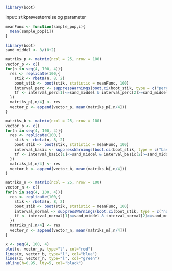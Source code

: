 ```r
library(boot)
```

input: stikprøvestørrelse og parameter
```r
meanFunc <- function(sample_pop,i){
  mean(sample_pop[i])
}
```

```r
library(boot)
sand_middel <- 8/(8+2)
```

```r
matriks_p <- matrix(ncol = 25, nrow = 100)
vector_p <- c()
for(n in seq(4, 100, 4)){
  res <- replicate(100,{
    stik <- rbeta(n, 8, 2)
    boot_stik <- boot(stik, statistic = meanFunc, 100)
    interval_perc <- suppressWarnings(boot.ci(boot_stik, type = c("perc"))$percent[4:5])
    tf <- interval_perc[1]<=sand_middel & interval_perc[2]>=sand_middel
  })
  matriks_p[,n/4] <- res
  vector_p <- append(vector_p, mean(matriks_p[,n/4]))
}
```

```r
matriks_b <- matrix(ncol = 25, nrow = 100)
vector_b <- c()
for(n in seq(4, 100, 4)){
  res <- replicate(100,{
    stik <- rbeta(n, 8, 2)
    boot_stik <- boot(stik, statistic = meanFunc, 100)
    interval_basic <- suppressWarnings(boot.ci(boot_stik, type = c("basic"))$basic[4:5])
    tf <- interval_basic[1]<=sand_middel & interval_basic[2]>=sand_middel
  })
  matriks_b[,n/4] <- res
  vector_b <- append(vector_b, mean(matriks_b[,n/4]))
}
```

```r
matriks_n <- matrix(ncol = 25, nrow = 100)
vector_n <- c()
for(n in seq(4, 100, 4)){
  res <- replicate(100,{
    stik <- rbeta(n, 8, 2)
    boot_stik <- boot(stik, statistic = meanFunc, 100)
    interval_normal <- suppressWarnings(boot.ci(boot_stik, type = c("norm"))$normal[2:3])
    tf <- interval_normal[1]<=sand_middel & interval_normal[2]>=sand_middel
  })
  matriks_n[,n/4] <- res
  vector_n <- append(vector_n, mean(matriks_n[,n/4]))
}
```

```r
x <- seq(4, 100, 4)
plot(x, vector_p, type="l", col="red")
lines(x, vector_b, type="l", col="blue")
lines(x, vector_n, type="l", col="green")
abline(h=0.95, lty=5, col="black")
```



